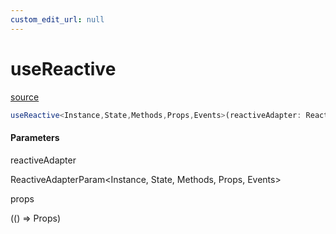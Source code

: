 ```yaml
---
custom_edit_url: null
---
```


# useReactive
<div className="doc-side">
<div className="doc-main-source">

[source](https://github.com/naver/cfcs/blob/b8bcc2f/packages/vue3/src/reactive/useReactive.ts#L11)

</div>
</div>

```ts
useReactive<Instance,State,Methods,Props,Events>(reactiveAdapter: ReactiveAdapterParam<Instance, State, Methods, Props, Events>, props: (() => Props)): ReactiveResult<Instance, State, Methods, Events>
```

<h4>Parameters</h4>

<div className="doc-param">

<div className="doc-param-header">

<span className="doc-name">reactiveAdapter</span>

<div className="doc-type">

ReactiveAdapterParam&lt;Instance,&nbsp;State,&nbsp;Methods,&nbsp;Props,&nbsp;Events&gt;

</div>

</div>

</div>

<div className="doc-param">

<div className="doc-param-header">

<span className="doc-name">props</span>

<div className="doc-type">

(()&nbsp;=&gt;&nbsp;Props)

</div>

</div>

</div>
